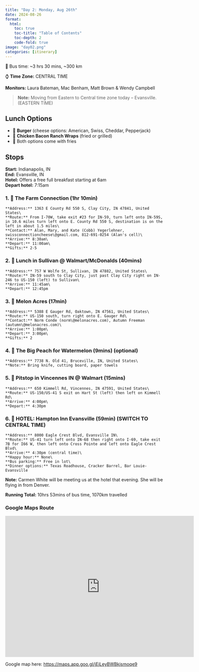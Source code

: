 ```yaml
---
title: "Day 2: Monday, Aug 26th"
date: 2024-08-26
format:
  html:
    toc: true
    toc-title: "Table of Contents"
    toc-depth: 2
    code-fold: true
image: "day02.png"
categories: [itinerary]
---
```


🚎 Bus time: \~3 hrs 30 mins, \~300 km

⌚ **Time Zone:** CENTRAL TIME

**Monitors:** Laura Bateman, Mac Benham, Matt Brown & Wendy Campbell

> **Note:** Moving from Eastern to Central time zone today -- Evansville. (EASTERN TIME)

## Lunch Options

-   🍔 **Burger** (cheese options: American, Swiss, Cheddar, Pepperjack)
-   🥪 **Chicken Bacon Ranch Wraps** (fried or grilled)
-   🍟 Both options come with fries

## Stops

**Start:** Indianapolis, IN\
**End:** Evansville, IN\
**Hotel:** Offers a free full breakfast starting at 6am\
**Depart hotel:** 7:15am

### 1. 🐄 **The Farm Connection** (1hr 10min)

```         
**Address:** 1363 E County Rd 550 S, Clay City, IN 47841, United States\
**Route:** From I-70W, take exit #23 for IN-59, turn left onto IN-59S, in 10.6 miles turn left onto E. County Rd 550 S, destination is on the left in about 1.5 miles\
**Contact:** Alan, Mary, and Kate (Cobb) Yegerlehner, swissconnectioncheese\@gmail.com, 812-691-0254 (Alan's cell)\
**Arrive:** 8:30am\
**Depart:** 11:00am\
**Gifts:** 2-5
```

### 2. 🍔 **Lunch in Sullivan \@ Walmart/McDonalds** (40mins)

```         
**Address:** 757 W Wolfe St, Sullivan, IN 47882, United States\
**Route:** IN-59 south to Clay City, just past Clay City right on IN-246 to US-150 (left) to Sullivan\
**Arrive:** 11:45am\
**Depart:** 12:45pm
```

### 3. 🍉 **Melon Acres** (17min)

```         
**Address:** 5388 E Gauger Rd, Oaktown, IN 47561, United States\
**Route:** US-150 south, turn right onto E. Gauger Rd\
**Contact:** Norm Conde (norm\@melonacres.com), Autumn Freeman (autumn\@melonacres.com)\
**Arrive:** 1:00pm\
**Depart:** 3:00pm\
**Gifts:** 2
```

### 4. 🍉 **The Big Peach for Watermelon** (9mins) (optional)

```         
**Address:** 7738 N. Old 41, Bruceville, IN, United States\
**Note:** Bring knife, cutting board, paper towels
```

### 5. 🛒 **Pitstop in Vincennes IN \@ Walmart** (15mins)

```         
**Address:** 650 Kimmell Rd, Vincennes, IN 47591, United States\
**Route:** US-150/US-41 S exit on Hart St (left) then left on Kimmell Rd\
**Arrive:** 4:00pm\
**Depart:** 4:30pm
```

### 6. 🏨 **HOTEL:** Hampton Inn Evansville (59min) (SWITCH TO CENTRAL TIME)

```         
**Address:** 8000 Eagle Crest Blvd, Evansville IN\
**Route:** US-41 turn left onto IN-68 then right onto I-69, take exit 7B for I66 W, then left onto Cross Pointe and left onto Eagle Crest Blvd\
**Arrive:** 4:30pm (central time)\
**Happy hour:** None\
**Bus parking:** Free in lot\
**Dinner options:** Texas Roadhouse, Cracker Barrel, Bar Louie-Evansville
```

**Note:** Carmen White will be meeting us at the hotel that evening. She will be flying in from Denver.

**Running Total:** 10hrs 53mins of bus time, 1070km travelled

### Google Maps Route

<iframe src="https://www.google.com/maps/embed?pb=!1m58!1m12!1m3!1d1360675.9006497539!2d-88.19692865130257!3d38.865290797129596!2m3!1f0!2f0!3f0!3m2!1i1024!2i768!4f13.1!4m43!3e0!4m5!1s0x886b50bcef7d9515%3A0x17d65e8eaaab3e56!2sHampton%20Inn%20Indianapolis%20Downtown%20Across%20from%20Circle%20Centre%2C%20105%20S%20Meridian%20St%2C%20Indianapolis%2C%20IN%2046225%2C%20United%20States!3m2!1d39.7653894!2d-86.15762699999999!4m5!1s0x886d08405320b46b%3A0x2e1b631ead8145d2!2s1363%20E%20County%20Rd%20550%20S%2C%20Clay%20City%2C%20IN%2047841%2C%20USA!3m2!1d39.307518!2d-87.08443!4m5!1s0x886d8f0bc6af23bd%3A0x3d177683e0b81ea3!2s757%20W%20Wolfe%20St%2C%20Sullivan%2C%20IN%2047882%2C%20USA!3m2!1d39.1010677!2d-87.4241124!4m5!1s0x886df3ebcd8fc6ad%3A0x18a0e9b4b66b4a84!2s5388%20E%20Gauger%20Rd%2C%20Oaktown%2C%20IN%2047561%2C%20USA!3m2!1d38.8926829!2d-87.4435984!4m5!1s0x886df9fc13072e21%3A0x29748f79bcfc368!2s7738%20Old%2041%20N%2C%20Bruceville%2C%20IN%2047516%2C%20USA!3m2!1d38.789457399999996!2d-87.4668812!4m5!1s0x886dffdf6e470307%3A0x5bd055cf5d83cccd!2s650%20Kimmell%20Rd%2C%20Vincennes%2C%20IN%2047591%2C%20USA!3m2!1d38.6626103!2d-87.5051464!4m5!1s0x886e2c993192dcfb%3A0x2ed89bf31175d8e0!2s8000%20Eagle%20Crest%20Blvd%2C%20Evansville%2C%20IN%2047715%2C%20USA!3m2!1d37.9755142!2d-87.45510449999999!5e1!3m2!1sen!2sca!4v1724290750107!5m2!1sen!2sca" width="600" height="450" style="border:0;" allowfullscreen loading="lazy" referrerpolicy="no-referrer-when-downgrade">

</iframe>

Google map here: <https://maps.app.goo.gl/jEjLeyBWBkjsmoqe9>
